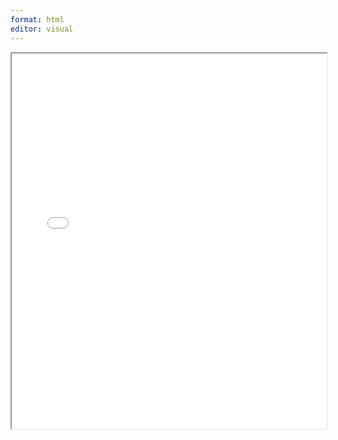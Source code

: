 ```yaml
---
format: html
editor: visual
---
```



```{=html}
<iframe src="HERRERO_CURRICULUM_VITAE_2024.pdf" width="100%" height="600px"></iframe>
```


